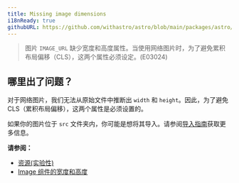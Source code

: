 ```yaml
---
title: Missing image dimensions
i18nReady: true
githubURL: https://github.com/withastro/astro/blob/main/packages/astro/src/core/errors/errors-data.ts
---
```

> 图片 `IMAGE_URL` 缺少宽度和高度属性。当使用网络图片时，为了避免累积布局偏移（CLS），这两个属性必须设定。(E03024)

## 哪里出了问题？
对于网络图片，我们无法从原始文件中推断出 `width` 和 `height`。因此，为了避免 CLS（累积布局偏移），这两个属性是必须设置的。

如果你的图片位于 `src` 文件夹内，你可能是想将其导入。请参阅[导入指南](/zh-cn/guides/imports/#其他资源)获取更多信息。

**请参阅：**
-  [资源(实验性)](/zh-cn/guides/assets/)
-  [Image 组件的宽度和高度](/zh-cn/guides/assets/#width-and-height)


